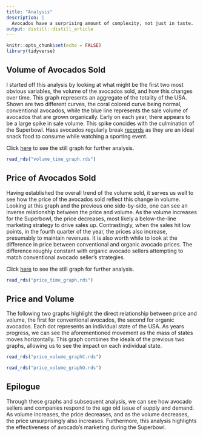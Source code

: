 ```yaml
---
title: "Analysis"
description: |
  Avocados have a surprising amount of complexity, not just in taste.
output: distill::distill_article
---
```


```r
knitr::opts_chunk$set(echo = FALSE)
library(tidyverse)
```

## Volume of Avocados Sold
I started off this analysis by looking at what might be the first two most obvious variables, the volume of the avocados sold, and how this changes over time. This graph represents an aggregate of the totality of the USA. Shown are two different curves, the coral colored curve being normal, conventional avocados, while the blue line represents the sale volume of avocados that are grown organically. Early on each year, there appears to be a large spike in sale volume. This spike concides with the culmination of the Superbowl. Hass avocados regularly break [records](https://www.vice.com/en/article/v74b93/the-real-winner-of-the-super-bowl-is-the-avocado-industry) as they are an ideal snack food to consume while watching a sporting event.

Click [here](https://raw.githubusercontent.com/StefanA-C/final_project_website/main/Volume_time_image.png) to see the still graph for further analysis.

```r
read_rds("volume_time_graph.rds")
```

## Price of Avocados Sold
Having established the overall trend of the volume sold, it serves us well to see how the price of the avocados sold reflect this change in volume. Looking at this graph and the previous one side-by-side, one can see an inverse relationship between the price and volume. As the volume increases for the Superbowl, the price decreases, most likely a below-the-line marketing strategy to drive sales up. Contrastingly, when the sales hit low points, in the fourth quarter of the year, the prices also increase, presumably to maintain revenues. It is also worth while to look at the difference in price between conventional and organic avocado prices. The difference roughly constant with organic avocado sellers attempting to match conventional avocado seller's strategies.

Click [here](https://raw.githubusercontent.com/StefanA-C/final_project_website/main/price_time_image.png) to see the still graph for further analysis.

```r
read_rds("price_time_graph.rds")
```

## Price and Volume
The following two graphs highlight the direct relationship between price and volume, the first for conventional avocados, the second for organic avocados. Each dot represents an individual state of the USA. As years progress, we can see the aforementioned movement as the mass of states moves horizontally. This graph combines the ideals of the previous two graphs, allowing us to see the impact on each individual state.

```r
read_rds("price_volume_graphC.rds")
```
```r
read_rds("price_volume_graphO.rds")
```

## Epilogue 

Through these graphs and subsequent analysis, we can see how avocado sellers and companies respond to the age old issue of supply and demand. As volume increases, the price decreases, and as the volume decreases, the price unsurprisingly also increases. Furthermore, this analysis highlights the effectiveness of avocado's marketing during the Superbowl. 






